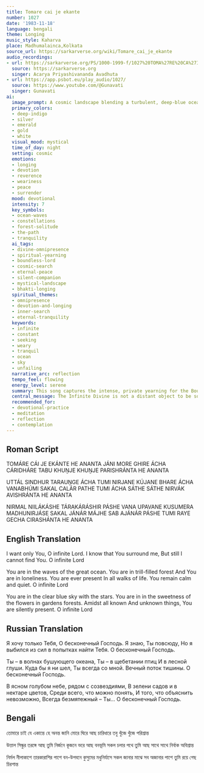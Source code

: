 ```yaml
---
title: Tomare cai je ekante
number: 1027
date: '1983-11-18'
language: bengali
theme: Longing
music_style: Kaharva
place: Madhumalainca,Kolkata
source_url: https://sarkarverse.org/wiki/Tomare_cai_je_ekante
audio_recordings:
- url: https://sarkarverse.org/PS/1000-1999-f/1027%20TOMA%27RE%20CA%27I%20JE%20EKA%27NTE%20HE%20ANANTA.mp3
  source: https://sarkarverse.org
  singer: Acarya Priyashivananda Avadhuta
- url: https://app.psbot.eu/play_audio/1027/
  source: https://www.youtube.com/@Gunavati
  singer: Gunavati
ai:
  image_prompt: A cosmic landscape blending a turbulent, deep-blue ocean with a tranquil, starlit forest on the horizon. A subtle, luminous human silhouette is visible on the path, gazing up at a sky heavy with silver constellations, reflecting the paradoxical feeling of exhausted searching amidst the boundless, ever-present Divine light. Use deep contrast and ethereal, oil-on-canvas texture.
  primary_colors:
  - deep-indigo
  - silver
  - emerald
  - gold
  - white
  visual_mood: mystical
  time_of_day: night
  setting: cosmic
  emotions:
  - longing
  - devotion
  - reverence
  - weariness
  - peace
  - surrender
  mood: devotional
  intensity: 7
  key_symbols:
  - ocean-waves
  - constellations
  - forest-solitude
  - the-path
  - tranquility
  ai_tags:
  - divine-omnipresence
  - spiritual-yearning
  - boundless-lord
  - cosmic-search
  - eternal-peace
  - silent-companion
  - mystical-landscape
  - bhakti-longing
  spiritual_themes:
  - omnipresence
  - devotion-and-longing
  - inner-search
  - eternal-tranquility
  keywords:
  - infinite
  - constant
  - seeking
  - weary
  - tranquil
  - ocean
  - sky
  - unfailing
  narrative_arc: reflection
  tempo_feel: flowing
  energy_level: serene
  summary: This song captures the intense, private yearning for the Boundless Divine, Vishnu, acknowledging the paradox of knowing the Divine surrounds us everywhere—in chaotic waves, quiet forests, and celestial expanses—yet still growing weary from actively searching. It is a profound reflection on the constant, silent, and tranquil presence of God in all of existence, both known and unknown.
  central_message: The Infinite Divine is not a distant object to be sought, but an eternally tranquil, silent presence woven into the fabric of life, accompanying the seeker in every moment and place.
  recommended_for:
  - devotional-practice
  - meditation
  - reflection
  - contemplation
---
```


## Roman Script

TOMÁRE CÁI JE EKÁNTE
HE ANANTA
JÁNI MORE GHIRE ÁCHA CÁRIDHÁRE
TABU KHUṊJE KHUṊJE PARISHRÁNTA
HE ANANTA

UTTÁL SINDHUR TARAUṊGE ÁCHA TUMI
NIRJANE KÚJANE
BHARE ÁCHA VANABHÚMI
SAKAL CALÁR PATHE
TUMI ÁCHA SÁTHE SÁTHE
NIRVÁK AVISHRÁNTA
HE ANANTA

NIRMAL NIILÁKÁSHE TÁRAKÁRÁSHIR PÁSHE
VANA UPAVANE KUSUMERA MADHUNIRJÁSE
SAKAL JÁNÁR MÁJHE
SAB AJÁNÁR PÁSHE
TUMI RAYE GECHA CIRASHÁNTA
HE ANANTA

## English Translation

I want only You,
O infinite Lord.
I know that You surround me,
But still I cannot find You.
O infinite Lord

You are in the waves of the great ocean.
You are in trill-filled forest
And You are in loneliness.
You are ever present
In all walks of life.
You remain calm and quiet.
O infinite Lord

You are in the clear blue sky with the stars.
You are in in the sweetness of the flowers in gardens forests.
Amidst all known
And unknown things,
You are silently present.
O infinite Lord

## Russian Translation

Я хочу только Тебя,
О бесконечный Господь.
Я знаю, Ты повсюду,
Но я выбился из сил в попытках найти Тебя.
О бесконечный Господь.

Ты – в волнах бушующего океана,
Ты – в щебетании птиц
И в лесной глуши.
Куда бы я ни шел,
Ты всегда со мной.
Вечный поток тишины.
О бесконечный Господь.

В ясном голубом небе, рядом с созвездиями,
В зелени садов и в нектаре цветов,
Среди всего, что можно понять,
И того, что объяснить невозможно,
Всегда безмятежный – Ты...
О бесконечный Господь.

## Bengali

তোমারে চাই যে একান্তে
হে অনন্ত
জানি মোরে ঘিরে আছ চারিধারে
তবু খুঁজে খুঁজে পরিশ্রান্ত

উত্তাল সিন্ধুর তরঙ্গে আছ তুমি
নির্জনে কূজনে ভরে আছ বনভূমি
সকল চলার পথে তুমি আছ সাথে সাথে
নির্বাক অবিশ্রান্ত

নির্মল নীলাকাশে তারকারাশির পাশে
বন-উপবনে কুসুমের মধুনির্যাসে
সকল জানার মাঝে সব অজানার পাশে
তুমি রয়ে গেছ চিরশান্ত
